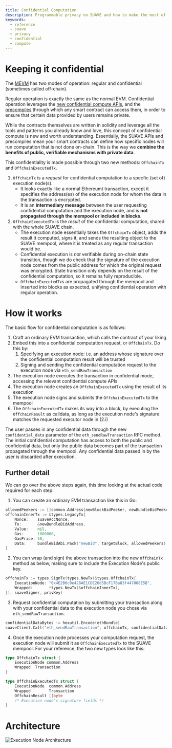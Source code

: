 ```yaml
---
title: Confidential Computation
description: Programmable privacy on SUAVE and how to make the most of it
keywords:
  - reference
  - suave
  - privacy
  - confidential
  - compute
---
```


# Keeping it confidential

The [MEVM](/references/MEVM) has two modes of operation: regular and confidential (sometimes called off-chain). 

Regular operation is exactly the same as the normal EVM. Confidential operation leverages the [new confidential compute APIs](/reference/MEVM#confidential-compute-apis), and the [precompiles](/reference/precompiles) through which any smart contract can access them, in order to ensure that certain data provided by users remains private.

While the contracts themselves are written in solidity and leverage all the tools and patterns you already know and love, this concept of confidential compute is new and worth understanding. Essentially, the SUAVE APIs and precompiles mean your smart contracts can define how specific nodes will run computation that is not done on-chain. This is the way we **combine the benefits of public, verifiable mechanisms with private data**.

This confidentiality is made possible through two new methods: `OffchainTx` and `OffchainExecutedTx`. 

1. `OffchainTx` is a _request_ for confidential computation to a specfic (set of) execution node(s). 
    - It looks exactly like a normal Ethereumt transaction, except it specifies the address(es) of the execution node for whom the data in the transaction is encrypted. 
    - It is an **intermediary message** between the user requesting confidential computation and the execution node, and is **not propagated through the mempool or included in blocks**.
2. `OffchainExecutedTx` is the _result_ of the confidential computation, shared with the whole SUAVE chain. 
    - The execution node essentially takes the `OffchainTx` object, adds the result it computed, signs it, and sends the resulting object to the SUAVE mempool, where it is treated as any regular transaction would be.
    - Confidential execution is _not_ verifiable during on-chain state transition, though we do check that the signature of the execution node comes from the public address for which the original request was encrypted. State transition only depends on the result of the confidential computation, so it remains fully reproducible.
    - `OffchainExecutedTx`s are propagated through the mempool and inserted into blocks as expected, unifying confidential operation with regular operation. 

# How it works

The basic flow for confidential computation is as follows:

1. Craft an ordinary EVM transaction, which calls the contract of your liking
2. Embed this into a confidential computation request, or `OffchainTx`. Do this by:
    1. Specifying an execution node: i.e. an address whose signature over the confidential computation result will be trusted
    2. Signing and sending the confidential computation request to the execution node via `eth_sendRawTransaction`
3. The execution node executes the transaction in confidential mode, accessing the relevant confidential compute APIs
4. The execution node creates an `OffchainExecutedTx` using the result of its execution
5. The execution node signs and submits the `OffchainExecutedTx` to the mempool
6. The `OffchainExecutedTx` makes its way into a block, by executing the `OffchainResult` as calldata, as long as the execution node's signature matches the requested executor node in (2.i)

The user passes in any confidential data through the new `confidential_data` parameter of the `eth_sendRawTransaction` RPC method. The initial confidential computation has access to both the public and confidential data, but only the public data becomes part of the transaction propagated through the mempool. Any confidential data passed in by the user is discarded after execution.

## Further detail

We can go over the above steps again, this time looking at the actual code required for each step:

1. You can create an ordinary EVM transaction like this in Go:

```go
allowedPeekers := []common.Address{newBlockBidPeeker, newBundleBidPeeker, buildEthBlockPeeker} // express which contracts should have access to your data (by their addresses)
offchainInnerTx := &types.LegacyTx{
    Nonce:    suaveAccNonce,
    To:       &newBundleBidAddress,
    Value:    nil,
    Gas:      1000000,
    GasPrice: 50,
    Data:     bundleBidAbi.Pack("newBid", targetBlock, allowedPeekers)
}
```

2. You can wrap (and sign) the above transaction into the new `OffchainTx` method as below, making sure to include the Execution Node's public key.

```go
offchainTx := types.SignTx(types.NewTx(&types.OffchainTx{
    ExecutionNode: "0x4E2B0c0e428AE1CDE26d5BcF17Ba83f447068E5B",
    Wrapped:       *types.NewTx(&offchainInnerTx),
}), suaveSigner, privKey)
```

3. Request confidential computation by submitting your transaction along with your confidential data to the execution node you chose via `eth_sendRawTransaction`.

```go
confidentialDataBytes := hexutil.Encode(ethBundle)
suaveClient.Call("eth_sendRawTransaction", offchainTx, confidentialDataBytes)
```

4. Once the execution node processes your computation request, the execution node will submit it as `OffchainExecutedTx` to the SUAVE mempool. For your reference, the two new types look like this:

```go
type OffchainTx struct {
    ExecutionNode common.Address
    Wrapped  Transaction
}
```

```go
type OffchainExecutedTx struct {
    ExecutionNode  common.Address
    Wrapped        Transaction
    OffchainResult []byte
    /* Execution node's signature fields */
}
```

# Architecture

![Execution Node Architecture](/img/execution_node_architecture.png)


